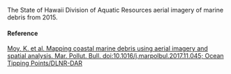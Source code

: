 The State of Hawaii Division of Aquatic Resources aerial imagery of marine debris from 2015.

#### Reference

[Moy, K. et al. Mapping coastal marine debris using aerial imagery and spatial analysis. Mar. Pollut. Bull. doi:10.1016/j.marpolbul.2017.11.045; Ocean Tipping Points/DLNR-DAR](http://www.pacioos.hawaii.edu/projects/oceantippingpoints/#data)